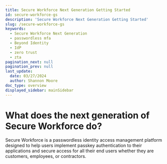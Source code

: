 ```yaml
---
title: Secure Workforce Next Generation Getting Started
id: secure-workforce-gs
description: 'Secure Workforce Next Generation Getting Started'
slug: /secure-workforce-gs
keywords:
  - Secure Workforce Next Generation
  - passwordless mfa
  - Beyond Identity
  - IdP
  - zero trust
  - zta
pagination_next: null
pagination_prev: null
last_update:
  date: 03/27/2024
  author: Shannon Moore
doc_type: overview
displayed_sidebar: mainSidebar
---
```


# What does the next generation of Secure Workforce do? 
Secure Workforce is a passwordless identity access management platform designed to help users implement passkey authentication to their applications and secure access for all their end users whether they are customers, employees, or contractors.

